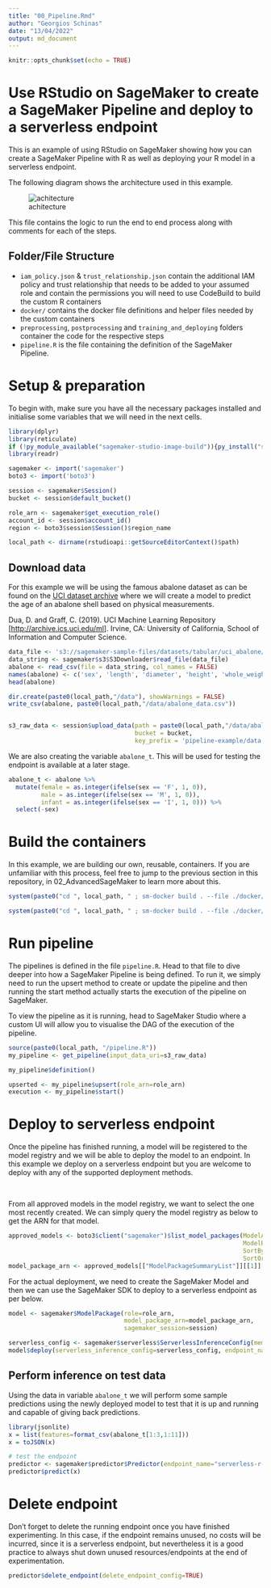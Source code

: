 ```yaml
---
title: "00_Pipeline.Rmd"
author: "Georgios Schinas"
date: "13/04/2022"
output: md_document
---
```


```r
knitr::opts_chunk$set(echo = TRUE)
```

# Use RStudio on SageMaker to create a SageMaker Pipeline and deploy to a serverless endpoint

This is an example of using RStudio on SageMaker showing how you can create a SageMaker Pipeline with R as well as deploying your R model in a serverless endpoint. 

The following diagram shows the architecture used in this example.


![achitecture](images/SMPipelinesRStudio.png)


This file contains the logic to run the end to end process along with comments for each of the steps.



## Folder/File Structure

- `iam_policy.json` & `trust_relationship.json` contain the additional IAM policy and trust relationship that needs to be added to your assumed role and contain the permissions you will need to use CodeBuild to build the custom R containers
- `docker/` contains the docker file definitions and helper files needed by the custom containers
- `preprocessing`, `postprocessing` and `training_and_deploying` folders container the  code for the respective steps
- `pipeline.R` is the file containing the definition of the SageMaker Pipeline. 


# Setup & preparation
To begin with, make sure you have all the necessary packages installed and initialise some variables that we will need in the next cells. 


```r
library(dplyr)
library(reticulate)
if (!py_module_available("sagemaker-studio-image-build")){py_install("sagemaker-studio-image-build", pip=TRUE)}
library(readr)

sagemaker <- import('sagemaker')
boto3 <- import('boto3')

session <- sagemaker$Session()
bucket <- session$default_bucket()

role_arn <- sagemaker$get_execution_role()
account_id <- session$account_id()
region <- boto3$session$Session()$region_name

local_path <- dirname(rstudioapi::getSourceEditorContext()$path)

```

## Download data

For this example we will be using the famous abalone dataset as can be found on the [UCI dataset archive](https://archive.ics.uci.edu/ml/datasets/Abalone) where we will create a model to predict the age of an abalone shell based on physical measurements.

Dua, D. and Graff, C. (2019). UCI Machine Learning Repository [<http://archive.ics.uci.edu/ml>]. Irvine, CA: University of California, School of Information and Computer Science.


```r
data_file <- 's3://sagemaker-sample-files/datasets/tabular/uci_abalone/abalone.csv'
data_string <- sagemaker$s3$S3Downloader$read_file(data_file)
abalone <- read_csv(file = data_string, col_names = FALSE)
names(abalone) <- c('sex', 'length', 'diameter', 'height', 'whole_weight', 'shucked_weight', 'viscera_weight', 'shell_weight', 'rings')
head(abalone)

dir.create(paste0(local_path,"/data"), showWarnings = FALSE)
write_csv(abalone, paste0(local_path,"/data/abalone_data.csv"))


s3_raw_data <- session$upload_data(path = paste0(local_path,"/data/abalone_data.csv"),
                                   bucket = bucket,
                                   key_prefix = 'pipeline-example/data')
```

We are also creating the variable `abalone_t`. This will be used for testing the endpoint is available at a later stage.
```r
abalone_t <- abalone %>%
  mutate(female = as.integer(ifelse(sex == 'F', 1, 0)),
         male = as.integer(ifelse(sex == 'M', 1, 0)),
         infant = as.integer(ifelse(sex == 'I', 1, 0))) %>%
  select(-sex)
```

# Build the containers
In this example, we are building our own, reusable, containers. If you are unfamiliar with this process, feel free to jump to the previous section in this repository, in 02_AdvancedSageMaker to learn more about this. 

```r
system(paste0("cd ", local_path, " ; sm-docker build . --file ./docker/Dockerfile-processing --repository sagemaker-r-processing:1.0"))

system(paste0("cd ", local_path, " ; sm-docker build . --file ./docker/Dockerfile-train-and-deploy --repository sagemaker-r-train-and-deploy:1.0"))
```


# Run pipeline

The pipelines is defined in the file `pipeline.R`. Head to that file to dive deeper into how a SageMaker Pipeline is being defined. To run it, we simply need to run the upsert method to create or update the pipeline and then running the start method actually starts the execution of the pipeline on SageMaker. 

To view the pipeline as it is running, head to SageMaker Studio where a custom UI will allow you to visualise the DAG of the execution of the pipeline.

```r
source(paste0(local_path, "/pipeline.R"))
my_pipeline <- get_pipeline(input_data_uri=s3_raw_data)

my_pipeline$definition()

upserted <- my_pipeline$upsert(role_arn=role_arn)
execution <- my_pipeline$start()
```

# Deploy to serverless endpoint
Once the pipeline has finished running, a model will be registered to the model registry and we will be able to deploy the model to an endpoint. In this example we deploy on a serverless endpoint but you are welcome to deploy with any of the supported deployment methods.

<br> 

From all approved models in the model registry, we want to select the one most recently created. We can simply query the model registry as below to get the ARN for that model. 

```r
approved_models <- boto3$client("sagemaker")$list_model_packages(ModelApprovalStatus='Approved', 
                                                                 ModelPackageGroupName='AbaloneRModelPackageGroup',
                                                                 SortBy='CreationTime',
                                                                 SortOrder='Ascending')
model_package_arn <- approved_models[["ModelPackageSummaryList"]][[1]][["ModelPackageArn"]]
```

For the actual deployment, we need to create the SageMaker Model and then we can use the SageMaker SDK to deploy to a serverless endpoint as per below.

```r
model <- sagemaker$ModelPackage(role=role_arn, 
                                model_package_arn=model_package_arn, 
                                sagemaker_session=session)

serverless_config <- sagemaker$serverless$ServerlessInferenceConfig(memory_size_in_mb=1024L, max_concurrency=5L)
model$deploy(serverless_inference_config=serverless_config, endpoint_name="serverless-r-abalone-endpoint")

```

## Perform inference on test data
Using the data in variable `abalone_t` we will perform some sample predictions using the newly deployed model to test that it is up and running and capable of giving back predictions. 

```r
library(jsonlite)
x = list(features=format_csv(abalone_t[1:3,1:11]))
x = toJSON(x)

# test the endpoint
predictor <- sagemaker$predictor$Predictor(endpoint_name="serverless-r-abalone-endpoint", sagemaker_session=session)
predictor$predict(x)
```



# Delete endpoint
Don't forget to delete the running endpoint once you have finished experimenting. In this case, if the endpoint remains unused, no costs will be incurred, since it is a serverless endpoint, but nevertheless it is a good practice to always shut down unused resources/endpoints at the end of experimentation. 

```r
predictor$delete_endpoint(delete_endpoint_config=TRUE)
```
